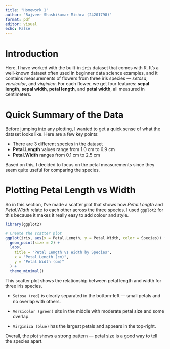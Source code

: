 ```yaml
---
title: "Homework 1"
author: "Rajveer Shashikumar Mishra (24201798)"
format: pdf
editor: visual
echo: False
---
```


# **Introduction**

Here, I have worked with the built-in `iris` dataset that comes with R. It’s a well-known dataset often used in beginner data science examples, and it contains measurements of flowers from three iris species — *setosa*, *versicolor*, and *virginica*. For each flower, we get four features: **sepal length**, **sepal width**, **petal length**, and **petal width**, all measured in centimeters.

# **Quick Summary of the Data**

Before jumping into any plotting, I wanted to get a quick sense of what the dataset looks like. Here are a few key points:

-   There are 3 different species in the dataset\
-   **Petal.Length** values range from 1.0 cm to 6.9 cm\
-   **Petal.Width** ranges from 0.1 cm to 2.5 cm

Based on this, I decided to focus on the petal measurements since they seem quite useful for comparing the species.

# **Plotting Petal Length vs Width**

So in this section, I’ve made a scatter plot that shows how *Petal.Length* and *Petal.Width* relate to each other across the three species. I used `ggplot2` for this because it makes it really easy to add colour and style.

```r
library(ggplot2)

# Create the scatter plot
ggplot(iris, aes(x = Petal.Length, y = Petal.Width, color = Species)) +
  geom_point(size = 2) +
  labs(
    title = "Petal Length vs Width by Species",
    x = "Petal Length (cm)",
    y = "Petal Width (cm)"
  ) +
  theme_minimal()
```

This scatter plot shows the relationship between petal length and width for three iris species.

-   `Setosa (red)` is clearly separated in the bottom-left — small petals and no overlap with others.

-   `Versicolor (green)` sits in the middle with moderate petal size and some overlap.

-   `Virginica (blue)` has the largest petals and appears in the top-right.

Overall, the plot shows a strong pattern — petal size is a good way to tell the species apart.
